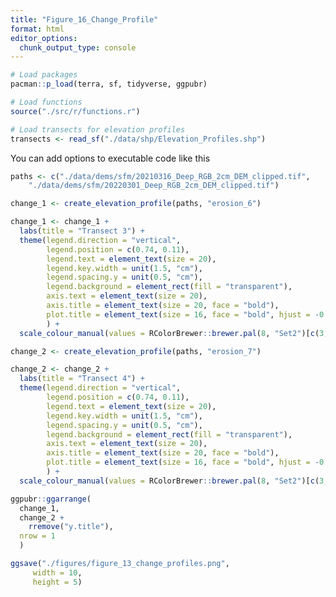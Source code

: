 ```yaml
---
title: "Figure_16_Change_Profile"
format: html
editor_options: 
  chunk_output_type: console
---
```



```r
# Load packages
pacman::p_load(terra, sf, tidyverse, ggpubr)

# Load functions
source("./src/r/functions.r")

# Load transects for elevation profiles
transects <- read_sf("./data/shp/Elevation_Profiles.shp")
```

You can add options to executable code like this 

```r
paths <- c("./data/dems/sfm/20210316_Deep_RGB_2cm_DEM_clipped.tif",
    "./data/dems/sfm/20220301_Deep_RGB_2cm_DEM_clipped.tif")

change_1 <- create_elevation_profile(paths, "erosion_6")

change_1 <- change_1 +
  labs(title = "Transect 3") +
  theme(legend.direction = "vertical",
        legend.position = c(0.74, 0.11),
        legend.text = element_text(size = 20),
        legend.key.width = unit(1.5, "cm"),
        legend.spacing.y = unit(0.5, "cm"),
        legend.background = element_rect(fill = "transparent"),
        axis.text = element_text(size = 20),
        axis.title = element_text(size = 20, face = "bold"),
        plot.title = element_text(size = 16, face = "bold", hjust = -0.073)
        ) +
  scale_colour_manual(values = RColorBrewer::brewer.pal(8, "Set2")[c(3,5)], labels = c('March 2021', 'March 2022'))

change_2 <- create_elevation_profile(paths, "erosion_7")

change_2 <- change_2 +
  labs(title = "Transect 4") +
  theme(legend.direction = "vertical",
        legend.position = c(0.74, 0.11),
        legend.text = element_text(size = 20),
        legend.key.width = unit(1.5, "cm"),
        legend.spacing.y = unit(0.5, "cm"),
        legend.background = element_rect(fill = "transparent"),
        axis.text = element_text(size = 20),
        axis.title = element_text(size = 20, face = "bold"),
        plot.title = element_text(size = 16, face = "bold", hjust = -0.073)
        ) +
  scale_colour_manual(values = RColorBrewer::brewer.pal(8, "Set2")[c(3,5)], labels = c('March 2021', 'March 2022'))

ggpubr::ggarrange(
  change_1,
  change_2 + 
    rremove("y.title"),
  nrow = 1
  ) 

ggsave("./figures/figure_13_change_profiles.png",
     width = 10,
     height = 5)
```

